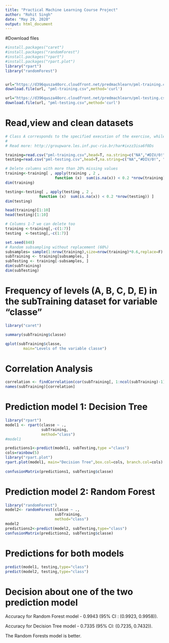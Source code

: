 ```yaml
---
title: "Practical Machine Learning Course Project"
author: "Rohit Singh"
date: "May 29, 2020"
output: html_document
---
```


#Download files

```r
#install.packages("caret")
#install.packages("randomForest")
#install.packages("rpart")
#install.packages("rpart.plot")
library("rpart")
library("randomForest")


url="https://d396qusza40orc.cloudfront.net/predmachlearn/pml-training.csv"
download.file(url, "pml-training.csv",method='curl')

url="https://d396qusza40orc.cloudfront.net/predmachlearn/pml-testing.csv"
download.file(url, "pml-testing.csv",method='curl')

```
# Read,view and clean datasets

```r
# Class A corresponds to the specified execution of the exercise, while the other 4 classes correspond to common mistakes. Participants were supervised by an experienced weight lifter to make sure the execution complied to the manner they were supposed to simulate. The exercises were performed by six male participants aged between 20-28 years, with little weight lifting experience. We made sure that all participants could easily simulate the mistakes in a safe and controlled manner by using a relatively light dumbbell (1.25kg).
# 
# Read more: http://groupware.les.inf.puc-rio.br/har#ixzz3isa6f0Ds

training=read.csv("pml-training.csv",head=T, na.string=c("NA","#DIV/0!", ""))
testing=read.csv("pml-testing.csv",head=T,na.string=c("NA","#DIV/0!", ""))

# Delete columns with more than 20% missing values
training<-training[ , apply(training , 2 , 
                      function (x)  sum(is.na(x)) < 0.2 *nrow(training)) ]
dim(training)

testing<-testing[ , apply(testing , 2 ,
               function (x)  sum(is.na(x)) < 0.2 *nrow(testing)) ]
dim(testing)

head(training)[1:10]
head(testing)[1:10]

# Columns 1-7 we can delete too
training <-training[,-c(1:7)]
testing  <-testing[,-c(1:7)]

set.seed(848)
# Random subsampling without replacement (60%)
subsamples= sample(1:nrow(training),size=nrow(training)*0.6,replace=F)
subTraining <- training[subsamples, ] 
subTesting <- training[-subsamples, ]
dim(subTraining)
dim(subTesting)
```
# Frequency of levels (A, B, C, D, E) in the subTraining dataset for variable "classe"

```r
library("caret")

summary(subTraining$classe)

qplot(subTraining$classe, 
        main="Levels of the variable classe")
```

#  Correlation Analysis
```r
correlation <- findCorrelation(cor(subTraining[, 1:ncol(subTraining)-1]), cutoff=0.8)
names(subTraining)[correlation]
```

# Prediction model 1: Decision Tree

```r
library("rpart")
model1 <- rpart(classe ~ ., 
                subTraining, 
                method="class")
#model1

predictions1<-predict(model1, subTesting,type ="class")
cols=rainbow(5)
library("rpart.plot")
rpart.plot(model1, main="Decision Tree",box.col=cols, branch.col=cols)
           
confusionMatrix(predictions1, subTesting$classe)
```

# Prediction model 2: Random Forest 

```r
library("randomForest")
model2<- randomForest(classe ~ ., 
                      subTraining,
                      method="class")
model2
predictions2<-predict(model2, subTesting,type="class")
confusionMatrix(predictions2, subTesting$classe)
```

# Predictions for both models
```r

predict(model1, testing,type="class")
predict(model2, testing,type="class")
```

# Decision about one of the two prediction model  

Accuracy for Random Forest model - 0.9943 (95% CI : (0.9923, 0.9958)).

Accuracy for Decision Tree model  - 0.7335 (95% CI: (0.7235, 0.7432)). 

The Random Forests model is better. 
